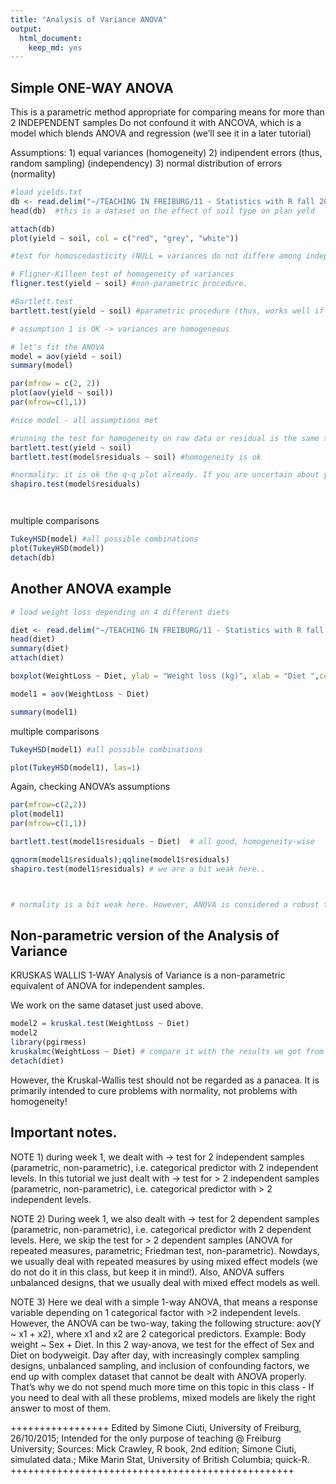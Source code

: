 ```yaml
---
title: "Analysis of Variance ANOVA"
output: 
  html_document: 
    keep_md: yes
---
```


## Simple ONE-WAY ANOVA 

This is a parametric method appropriate for comparing means for more than 2 INDEPENDENT samples
Do not confound it with ANCOVA, which is a model  which blends ANOVA and regression (we'll see it in a later tutorial)

Assumptions:
1) equal variances (homogeneity)
2) indipendent  errors (thus, random sampling) (independency)
3) normal distribution of errors (normality)


```r
#load yields.txt
db <- read.delim("~/TEACHING IN FREIBURG/11 - Statistics with R fall 2015/7_ANOVA/yields.txt")
head(db)  #this is a dataset on the effect of soil type on plan yeld

attach(db)
plot(yield ~ soil, col = c("red", "grey", "white"))

#test for homoscedasticity (NULL = variances do not differe among independent samples)

# Fligner-Killeen test of homogeneity of variances
fligner.test(yield ~ soil) #non-parametric procedure.

#Bartlett.test
bartlett.test(yield ~ soil) #parametric procedure (thus, works well if independent samples are clearly normally distributed)

# assumption 1 is OK -> variances are homogeneous
```


```r
# let's fit the ANOVA
model = aov(yield ~ soil)
summary(model)

par(mfrow = c(2, 2))
plot(aov(yield ~ soil))
par(mfrow=c(1,1))

#nice model - all assumptions met

#running the test for homogeneity on raw data or residual is the same thing in anova
bartlett.test(yield ~ soil)
bartlett.test(model$residuals ~ soil) #homogeneity is ok

#normality: it is ok the q-q plot already. If you are uncertain about your visual interpretation:
shapiro.test(model$residuals)




```

multiple comparisons
```r
TukeyHSD(model) #all possible combinations
plot(TukeyHSD(model))
detach(db)

```


## Another ANOVA example


```r
# load weight loss depending on 4 different diets

diet <- read.delim("~/TEACHING IN FREIBURG/11 - Statistics with R fall 2015/7_ANOVA/DietWeigthLoss.txt")
head(diet)
summary(diet)
attach(diet)


```



```r
boxplot(WeightLoss ~ Diet, ylab = "Weight loss (kg)", xlab = "Diet ",col = c(0, 2, 3, 4))

model1 = aov(WeightLoss ~ Diet)

summary(model1) 

```

multiple comparisons
```r
TukeyHSD(model1) #all possible combinations

plot(TukeyHSD(model1), las=1)
```



Again, checking ANOVA's assumptions
```r
par(mfrow=c(2,2))
plot(model1)
par(mfrow=c(1,1))

bartlett.test(model1$residuals ~ Diet)  # all good, homogeneity-wise

qqnorm(model1$residuals);qqline(model1$residuals)
shapiro.test(model1$residuals) # we are a bit weak here.. 



# normality is a bit weak here. However, ANOVA is considered a robust test against the normality assumption. This means that it tolerates violations to its normality assumption rather well. Remember, we are more worried about homogeneity of variances rather than about normality of residuals!

```



## Non-parametric version of the Analysis of Variance
KRUSKAS WALLIS 1-WAY Analysis of Variance is a non-parametric equivalent of ANOVA for independent samples.

We work on the same dataset just used above.



```r
model2 = kruskal.test(WeightLoss ~ Diet)
model2
library(pgirmess)
kruskalmc(WeightLoss ~ Diet) # compare it with the results we got from the parametric version (TukeyHSD)
detach(diet)
```
However, the Kruskal-Wallis test should not be regarded as a panacea. 
It is primarily intended to cure problems with normality, not problems with homogeneity! 

## Important notes.

NOTE 1)
during week 1, we dealt with 
-> test for 2 independent samples  (parametric, non-parametric), i.e. categorical predictor with 2 independent levels.
In this tutorial we just dealt with 
-> test for > 2 independent samples (parametric, non-parametric), i.e. categorical predictor with > 2 independent levels.

NOTE 2)
During week 1, we also dealt with
-> test for 2 dependent samples  (parametric, non-parametric), i.e. categorical predictor with 2 dependent levels. 
Here, we skip the test for > 2 dependent samples (ANOVA for repeated measures, parametric; Friedman test, non-parametric). Nowdays, we usually deal with repeated measures by using mixed effect models (we do not do it in this class, but keep it in mind!). Also, ANOVA suffers unbalanced designs, that we usually deal with mixed effect models as well. 

NOTE 3) Here we deal with a simple 1-way ANOVA, that means a response variable depending on 1 categorical factor with >2 independent levels. However, the ANOVA can be two-way, taking the following structure: aov(Y ~ x1 + x2), where x1 and x2 are 2 categorical predictors. Example: Body weight ~ Sex + Diet. In this 2 way-anova, we test for the effect of Sex and Diet on bodyweigit. Day after day, with increasingly complex sampling designs, unbalanced sampling, and inclusion of confounding factors, we end up with complex dataset that cannot be dealt with ANOVA properly. That's why we do not spend much more time on this topic in this class - If you need to deal with all these problems, mixed models are likely the right answer to most of them.


+++++++++++++++++
Edited by Simone Ciuti, University of Freiburg, 26/10/2015; 
Intended for the only purpose of teaching @ Freiburg University; 
Sources: Mick Crawley, R book, 2nd edition; Simone Ciuti, simulated data.; Mike Marin Stat, University of British Columbia; quick-R. 
+++++++++++++++++++++++++++++++++++++++++++++++++